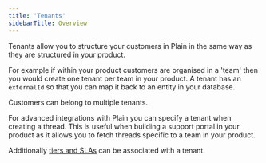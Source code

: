 ```yaml
---
title: 'Tenants'
sidebarTitle: Overview
---
```


Tenants allow you to structure your customers in Plain in the same way as they are structured in your product.

For example if within your product customers are organised in a 'team' then you would create one tenant per team in your product. A tenant has an `externalId` so that you can map it back to an entity in your database.

Customers can belong to multiple tenants.

For advanced integrations with Plain you can specify a tenant when creating a thread. This is useful when building a support portal in your product as it allows you to fetch threads specific to a team in your product.

Additionally [tiers and SLAs](/tiers/) can be associated with a tenant.

<Snippet file="shared/tenants-vs-teams.mdx" />
